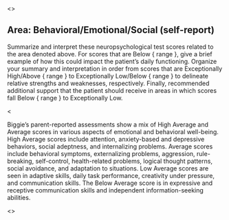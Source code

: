 <<PROMPT>>

## Area: Behavioral/Emotional/Social (self-report)

Summarize and interpret these neuropsychological test scores related to the area denoted above. For scores that are Below { range }, give a brief example of how this could impact the patient's daily functioning. Organize your summary and interpretation in order from scores that are Exceptionally High/Above { range } to Exceptionally Low/Below { range } to delineate relative strengths and weaknesses, respectively. Finally, recommended additional support that the patient should receive in areas in which scores fall Below { range } to Exceptionally Low.

<<EXAMPLE>>

Biggie's parent-reported assessments show a mix of High Average and Average scores in various aspects of emotional and behavioral well-being. High Average scores include attention, anxiety-based and depressive behaviors, social adeptness, and internalizing problems. Average scores include behavioral symptoms, externalizing problems, aggression, rule-breaking, self-control, health-related problems, logical thought patterns, social avoidance, and adaptation to situations. Low Average scores are seen in adaptive skills, daily task performance, creativity under pressure, and communication skills. The Below Average score is in expressive and receptive communication skills and independent information-seeking abilities.

<<END>>
